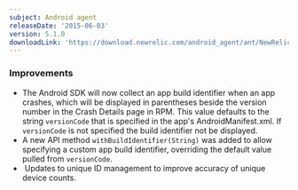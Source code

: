 ```yaml
---
subject: Android agent
releaseDate: '2015-06-03'
version: 5.1.0
downloadLink: 'https://download.newrelic.com/android_agent/ant/NewRelic_Android_Agent_5.1.0.zip'
---
```


### Improvements

* The Android SDK will now collect an app build identifier when an app crashes, which will be displayed in parentheses beside the version number in the Crash Details page in RPM. This value defaults to the string `versionCode` that is specified in the app's AndroidManifest.xml. If `versionCode` is not specified the build identifier not be displayed.
* A new API method `withBuildIdentifier(String)` was added to allow specifying a custom app build identifier, overriding the default value pulled from `versionCode`.
*  Updates to unique ID management to improve accuracy of unique device counts.
